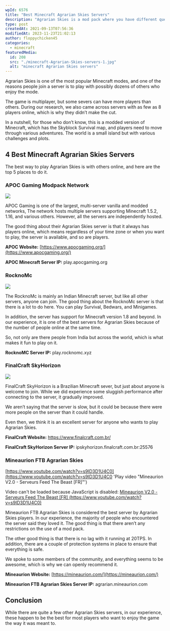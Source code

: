 ```yaml
---
wpId: 6576
title: "Best Minecraft Agrarian Skies Servers"
description: "Agrarian Skies is a mod pack where you have different quests that need to be completed. It's based on the Feed The Beast platform and has an amazing, immersive experience with all its new content!"
type: post
createdAt: 2021-09-13T07:56:36
modifiedAt: 2023-11-23T21:02:13
author: floppychicken45
categories:
  - minecraft
featuredMedia:
  id: 208
  src: "./minecraft-Agrarian-Skies-servers-1.jpg"
  alt: "minecraft Agrarian Skies servers"
---
```


Agrarian Skies is one of the most popular Minecraft modes, and one of the reasons people join a server is to play with possibly dozens of others who enjoy the mode.

The game is multiplayer, but some severs can have more players than others. During our research, we also came across servers with as few as 8 players online, which is why they didn’t make the cut.

In a nutshell, for those who don’t know, this is a modded version of Minecraft, which has the Skyblock Survival map, and players need to move through various adventures. The world is a small island but with various challenges and plots.

## 4 Best Minecraft Agrarian Skies Servers

The best way to play Agrarian Skies is with others online, and here are the top 5 places to do it.

### APOC Gaming Modpack Network

![](APOC-Gaming-Modpack-Network.jpg)

APOC Gaming is one of the largest, multi-server vanilla and modded networks, The network hosts multiple servers supporting Minecraft 1.5.2, 1.16, and various others. However, all the servers are independently hosted.

The good thing about their Agrarian Skies server is that it always has players online, which means regardless of your time zone or when you want to play, the server is available, and so are players.

**APOC Website:** [https://www.apocgaming.org/](https://www.apocgaming.org/)

**APOC Minecraft Server IP:** play.apocgaming.org

### RocknoMc

![](Agrarian-Skies-Wallpaper.jpg)

The RocknoMc is mainly an Indian Minecraft server, but like all other servers, anyone can join. The good thing about the RocknoMc server is that there is a lot to do here. You can play Survival, Bedwars, and Minigames.

In addition, the server has support for Minecraft version 1.8 and beyond. In our experience, it is one of the best servers for Agrarian Skies because of the number of people online at the same time.

So, not only are there people from India but across the world, which is what makes it fun to play on it.

**RocknoMC Server IP:** play.rocknomc.xyz

### FinalCraft SkyHorizon

![](FinalCraft-SkyHorizon.jpg)

FinalCraft SkyHorizon is a Brazilian Minecraft sever, but just about anyone is welcome to join. While we did experience some sluggish performance after connecting to the server, it gradually improved.

We aren’t saying that the server is slow, but it could be because there were more people on the server than it could handle.

Even then, we think it is an excellent server for anyone who wants to play Agrarian Skies.

**FinalCraft Website:** https://www.finalcraft.com.br/

**FinalCraft SkyHorizon Server IP:** ipskyhorizon.finalcraft.com.br:25576

### Mineaurion FTB Agrarian Skies

[https://www.youtube.com/watch?v=s9ID3D1U4C0](https://www.youtube.com/watch?v=s9ID3D1U4C0 'Play video "Mineaurion V2.0 - Serveurs Feed The Beast [FR]"')

Video can't be loaded because JavaScript is disabled: [Mineaurion V2.0 - Serveurs Feed The Beast \[FR\] (https://www.youtube.com/watch?v=s9ID3D1U4C0)](https://www.youtube.com/watch?v=s9ID3D1U4C0 "Mineaurion V2.0 - Serveurs Feed The Beast [FR]")

Mineaurion FTB Agrarian Skies is considered the best server by Agrarian Skies players. In our experience, the majority of people who encountered the server said they loved it. The good thing is that there aren’t any restrictions on the use of a mod pack.

The other good thing is that there is no lag with it running at 20TPS. In addition, there are a couple of protection systems in place to ensure that everything is safe.

We spoke to some members of the community, and everything seems to be awesome, which is why we can openly recommend it.

**Mineaurion Website:** [https://mineaurion.com/](https://mineaurion.com/)

**Mineaurion FTB Agrarian Skies Server IP:** agrarian.mineaurion.com

## Conclusion

While there are quite a few other Agrarian Skies servers, in our experience, these happen to be the best for most players who want to enjoy the game the way it was meant to.
